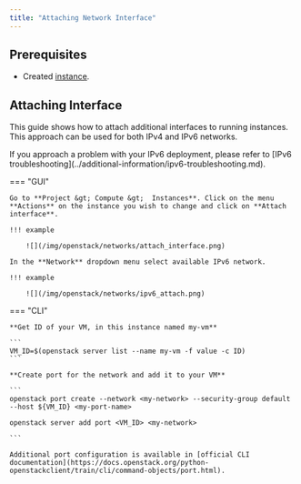 ```yaml
---
title: "Attaching Network Interface"
---
```

## Prerequisites

- Created [instance](../getting-started/creating-first-infrastructure.md).

## Attaching Interface

This guide shows how to attach additional interfaces to running instances. This approach can be used for both IPv4 and IPv6 networks.

<Callout type="info" title="Info">
    If you approach a problem with your IPv6 deployment, please refer to [IPv6 troubleshooting](../additional-information/ipv6-troubleshooting.md).
</Callout>

=== "GUI"

    Go to **Project &gt; Compute &gt;  Instances**. Click on the menu **Actions** on the instance you wish to change and click on **Attach interface**.

    !!! example

        ![](/img/openstack/networks/attach_interface.png)

    In the **Network** dropdown menu select available IPv6 network.

    !!! example

        ![](/img/openstack/networks/ipv6_attach.png)

=== "CLI"

    **Get ID of your VM, in this instance named my-vm**

    ```
    VM_ID=$(openstack server list --name my-vm -f value -c ID)
    ```

    **Create port for the network and add it to your VM**

    ```
    openstack port create --network <my-network> --security-group default --host ${VM_ID} <my-port-name>

    openstack server add port <VM_ID> <my-network>

    ```

    Additional port configuration is available in [official CLI documentation](https://docs.openstack.org/python-openstackclient/train/cli/command-objects/port.html).
